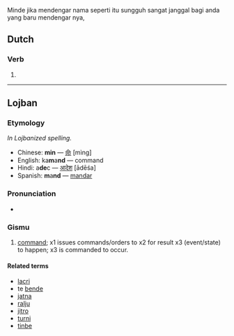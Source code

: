 Minde
jika mendengar nama seperti itu sungguh sangat janggal bagi anda yang baru mendengar nya,

==Dutch==

===Verb===
{{infl|nl}}

# {{nl-verb-form|n=sg|t=past|m=ind+subj|minnen}}

----

==Lojban==

===Etymology===
''In Lojbanized spelling.''
* Chinese: '''min''' — [[命]] [mìng]
* English: ka'''m'''a'''nd''' — command
* Hindi: a'''de'''c — [[आदेश]] [ādēśa]
* Spanish: '''m'''a'''nd''' — [[mandar]]

===Pronunciation===
* {{IPA|/ˈminde/|lang=jbo}}

===Gismu===
{{jbo-gismu|mid|mi'e}}

# [[command]]; x1 issues commands/orders to x2 for result x3 (event/state) to happen; x3 is commanded to occur.

====Related terms====
* [[lacri]]
* te [[bende]]
* [[jatna]]
* [[ralju]]
* [[jitro]]
* [[turni]]
* [[tinbe]]